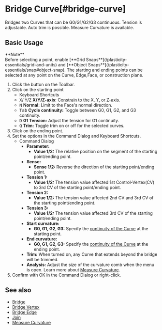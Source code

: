 
# Bridge Curve[#bridge-curve]

<Reference shortcut="" command="Bridge Curve" button="Toolbar" buttonIcon='button-bridge-curve' />

Bridges two Curves that can be G0/G1/G2/G3 continuous. Tension is adjustable. Auto trim is possible. Measure Curvature is available.

## Basic Usage

<Callout emoji="❗">
    **Note**<br />
Before selecting a point, enable [**Grid Snaps**](/plasticity-essentials/grid-and-units) and [**Object Snaps**](/plasticity-essentials/snap#object-snap).
</Callout>
<Callout type="info" emoji="ℹ️">
The starting and ending points can be selected at any point on the  Curve, Edge,Face, or construction plane.
</Callout>

1. Click the button <ButtonIcon type="button-bridge-curve" /> on the Toolbar.
2. Click on the starting point
     - <Kst>Keyboard Shortcuts</Kst>
     - <kbd>X</kbd>/ <kbd>Y</kbd>/<kbd>Z</kbd> **X/Y/Z-axis:** [Constrain to the X, Y, or Z-axis](/tool/sketching-essentials#constrain-to-an-axis).
     - <kbd>N</kbd> **Normal:** Limit to the Face's normal direction.  
     - <kbd>Tab</kbd> **Cycle continuity:** Toggle between G0, G1, G2, and G3 continuity. 
     - <kbd>D</kbd> **G1 Tension:** Adjust the tension for G1 continuity. 
     - <kbd>Q</kbd> **Trim:** Toggle trim on or off for the selected curves. 
3. Click on the ending point.  
4. Set the options in the Command Dialog and Keyboard Shortcuts.
     - <Kst>Command Dialog</Kst>
          - **Parameter:**
               - **Value 1/2:** The relative position on the segment of the starting point/ending point.
          - **Sense:** 
               - **Sense 1/2:** Reverse the direction of the starting point/ending point.
          - **Tension 1:**
               - **Value 1/2:** The tension value affected 1st Control-Vertex(CV) to 3rd CV of the starting point/ending point.
          - **Tension 2:**
               - **Value 1/2:** The tension value affected 2nd CV and 3rd CV of the starting point/ending point.
          - **Tension 3:**
               - **Value 1/2:** The tension value affected 3rd CV of the starting point/ending point.
          - **Start curvature:**
               - **G0, G1, G2, G3:** Specify the [continuity of the  Curve](/cad-essentials/continuity-curve-and-surface) at the starting point.
          -  **End curvature:**
               - **G0, G1, G2, G3:** Specify the [continuity of the  Curve](/cad-essentials/continuity-curve-and-surface) at the ending point.      
          - **Trim:** When turned on, any Curve that extends beyond the bridge will be trimmed.
          - **Analysis:** Adjust the size of the curvature comb when the menu is open. Learn more about [Measure Curvature](/sketch/measure-curvature).
5. Confirm with OK in the Command Dialog or right-click.

<VideoPlayer fileName="bridge-curve"/>

## See also
- [Bridge](bridge)
- [Bridge Vertex](bridge-vertex)
- [Bridge Edge](bridge-edge)
- [Join](join)
- [Measure Curvature](/sketch/measure-curvature)